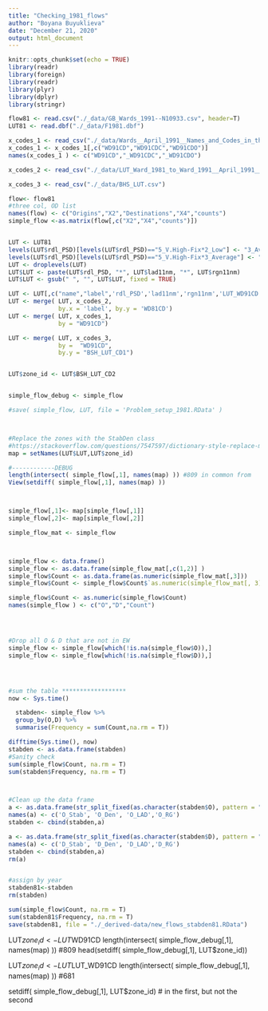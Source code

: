```yaml
---
title: "Checking_1981_flows"
author: "Boyana Buyuklieva"
date: "December 21, 2020"
output: html_document
---
```


```r
knitr::opts_chunk$set(echo = TRUE)
library(readr)
library(foreign)
library(readr)
library(plyr)
library(dplyr)
library(stringr)
```


```r
flow81 <- read.csv("./_data/GB_Wards_1991--N10933.csv", header=T)
LUT81 <- read.dbf("./_data/F1981.dbf")

x_codes_1 <- read_csv("./_data/Wards__April_1991__Names_and_Codes_in_the_United_Kingdom.csv")
x_codes_1 <- x_codes_1[,c("WD91CD","WD91CDC","WD91CDO")]
names(x_codes_1 ) <- c("WD91CD","_WD91CDC","_WD91CDO")

x_codes_2 <- read_csv("./_data/LUT_Ward_1981_to_Ward_1991__April_1991__Lookup_in_England_and_Wales.csv")

x_codes_3 <- read_csv("./_data/BHS_LUT.csv")
```



```r
flow<- flow81
#three col, OD list
names(flow) <- c("Origins","X2","Destinations","X4","counts")
simple_flow <-as.matrix(flow[,c("X2","X4","counts")])


LUT <- LUT81
levels(LUT$rdl_PSD)[levels(LUT$rdl_PSD)=="5_V.High-Fix*2_Low"] <- "3_Average-Fix*2_Low"#City of London fluke
levels(LUT$rdl_PSD)[levels(LUT$rdl_PSD)=="5_V.High-Fix*3_Average"] <- "3_Average-Fix*3_Average"#City of London fluke
LUT <- droplevels(LUT)
LUT$LUT <- paste(LUT$rdl_PSD, "*", LUT$lad11nm, "*", LUT$rgn11nm)
LUT$LUT <- gsub(" ", "", LUT$LUT, fixed = TRUE)

LUT <- LUT[,c("name","label",'rdl_PSD','lad11nm','rgn11nm','LUT_WD91CD','LUT__WD91C','LUT')]
LUT <- merge( LUT, x_codes_2,
              by.x = 'label', by.y = 'WD81CD')
LUT <- merge( LUT, x_codes_1,
              by = "WD91CD")

LUT <- merge( LUT, x_codes_3,
              by =  "WD91CD",
              by.y = "BSH_LUT_CD1")


LUT$zone_id <- LUT$BSH_LUT_CD2


simple_flow_debug <- simple_flow

#save( simple_flow, LUT, file = 'Problem_setup_1981.RData' )



#Replace the zones with the StabDen class
#https://stackoverflow.com/questions/7547597/dictionary-style-replace-multiple-items
map = setNames(LUT$LUT,LUT$zone_id)

#------------DEBUG
length(intersect( simple_flow[,1], names(map) )) #809 in common from 
View(setdiff( simple_flow[,1], names(map) ))



simple_flow[,1]<- map[simple_flow[,1]]
simple_flow[,2]<- map[simple_flow[,2]]

simple_flow_mat <- simple_flow



simple_flow <- data.frame()
simple_flow <- as.data.frame(simple_flow_mat[,c(1,2)] ) 
simple_flow$Count <- as.data.frame(as.numeric(simple_flow_mat[,3]))
simple_flow$Count <- simple_flow$Count$`as.numeric(simple_flow_mat[, 3])`

simple_flow$Count <- as.numeric(simple_flow$Count)
names(simple_flow ) <- c("O","D","Count")




#Drop all O & D that are not in EW
simple_flow <- simple_flow[which(!is.na(simple_flow$O)),]
simple_flow <- simple_flow[which(!is.na(simple_flow$D)),]




#sum the table ******************
now <- Sys.time()

  stabden<- simple_flow %>% 
  group_by(O,D) %>% 
  summarise(Frequency = sum(Count,na.rm = T))

difftime(Sys.time(), now)
stabden <- as.data.frame(stabden)
#Sanity check
sum(simple_flow$Count, na.rm = T)
sum(stabden$Frequency, na.rm = T)



#Clean up the data frame 
a <- as.data.frame(str_split_fixed(as.character(stabden$O), pattern = "\\*", n = Inf))
names(a) <- c('O_Stab', 'O_Den', 'O_LAD','O_RG')
stabden <- cbind(stabden,a)

a <- as.data.frame(str_split_fixed(as.character(stabden$D), pattern = "\\*", n = Inf))
names(a) <- c('D_Stab', 'D_Den', 'D_LAD','D_RG')
stabden <- cbind(stabden,a)
rm(a)


#assign by year
stabden81<-stabden
rm(stabden)

sum(simple_flow$Count, na.rm = T)
sum(stabden81$Frequency, na.rm = T)
save(stabden81, file = "./_derived-data/new_flows_stabden81.RData")
```


LUT$zone_id <- LUT$WD91CD
length(intersect( simple_flow_debug[,1], names(map) )) #809
head(setdiff( simple_flow_debug[,1], LUT$zone_id))



LUT$zone_id <- LUT$LUT_WD91CD
length(intersect( simple_flow_debug[,1], names(map) )) #681


setdiff( simple_flow_debug[,1], LUT$zone_id) # in the first, but not the second
